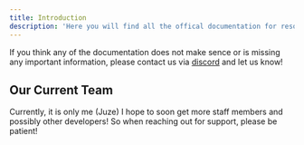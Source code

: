 ```yaml
---
title: Introduction
description: 'Here you will find all the offical documentation for resources that Juze.dev'
---
```


If you think any of the documentation does not make sence or is missing any important information, please contact us via [discord](https://discord.gg/juze) and let us know!

## Our Current Team

Currently, it is only me (Juze) I hope to soon get more staff members and possibly other developers! So when reaching out for support, please be patient!